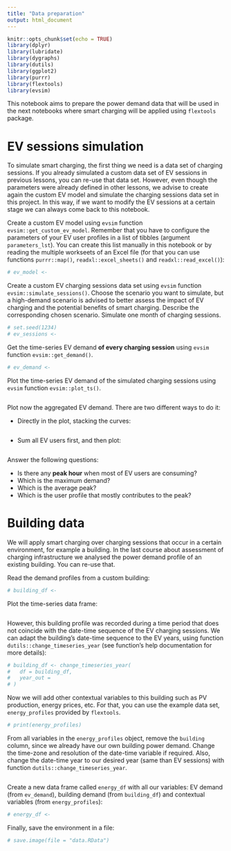 ```yaml
---
title: "Data preparation"
output: html_document
---
```


```r
knitr::opts_chunk$set(echo = TRUE)
library(dplyr)
library(lubridate)
library(dygraphs)
library(dutils)
library(ggplot2)
library(purrr)
library(flextools)
library(evsim)
```


This notebook aims to prepare the power demand data that will be used in the next notebooks where smart charging will be applied using `flextools` package.


# EV sessions simulation

To simulate smart charging, the first thing we need is a data set of charging sessions. If you already simulated a custom data set of EV sessions in previous lessons, you can re-use that data set. However, even though the parameters were already defined in other lessons, we advise to create again the custom EV model and simulate the charging sessions data set in this project. In this way, if we want to modify the EV sessions at a certain stage we can always come back to this notebook.

Create a custom EV model using `evsim` function `evsim::get_custom_ev_model`. Remember that you have to configure the parameters of your EV user profiles in a list of tibbles (argument `parameters_lst`). You can create this list manually in this notebook or by reading the multiple workseets of an Excel file (for that you can use functions `purrr::map()`, `readxl::excel_sheets()` and `readxl::read_excel()`):

```r
# ev_model <-
```


Create a custom EV charging sessions data set using `evsim` function `evsim::simulate_sessions()`. Choose the scenario you want to simulate, but a high-demand scenario is advised to better assess the impact of EV charging and the potential benefits of smart charging. Describe the corresponding chosen scenario. Simulate one month of charging sessions.

```r
# set.seed(1234)
# ev_sessions <- 
```


Get the time-series EV demand **of every charging session** using `evsim` function `evsim::get_demand()`.

```r
# ev_demand <-
```


Plot the time-series EV demand of the simulated charging sessions using `evsim` function `evsim::plot_ts()`.

```r

```


Plot now the aggregated EV demand. There are two different ways to do it:

* Directly in the plot, stacking the curves:
```r

```

* Sum all EV users first, and then plot:
```r

```




Answer the following questions:

* Is there any **peak hour** when most of EV users are consuming?
* Which is the maximum demand?
* Which is the average peak?
* Which is the user profile that mostly contributes to the peak?



# Building data

We will apply smart charging over charging sessions that occur in a certain environment, for example a building. In the last course about assessment of charging infrastructure we analysed the power demand profile of an existing building. You can re-use that.

Read the demand profiles from a custom building:

```r
# building_df <- 
```

Plot the time-series data frame:

```r

```



However, this building profile was recorded during a time period that does not coincide with the date-time sequence of the EV charging sessions. We can adapt the building's date-time sequence to the EV years, using function `dutils::change_timeseries_year` (see function's help documentation for more details):

```r
# building_df <- change_timeseries_year(
#   df = building_df,
#   year_out = 
# )
```


Now we will add other contextual variables to this building such as PV production, energy prices, etc. For that, you can use the example data set, `energy_profiles` provided by `flextools`. 

```r
# print(energy_profiles)
```


From all variables in the `energy_profiles` object, remove the `building` column, since we already have our own building power demand. Change the time-zone and resolution of the date-time variable if required. Also, change the date-time year to our desired year (same than EV sessions) with function `dutils::change_timeseries_year`. 

```r

```


Create a new data frame called `energy_df` with all our variables: EV demand (from `ev_demand`), building demand (from `building_df`) and contextual variables (from `energy_profiles`):

```r
# energy_df <- 
```


Finally, save the environment in a file:

```r
# save.image(file = "data.RData")
```



